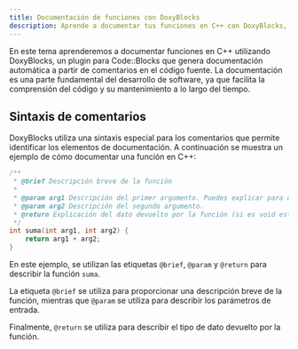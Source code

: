 ```yaml
---
title: Documentación de funciones con DoxyBlocks
description: Aprende a documentar tus funciones en C++ con DoxyBlocks, un plugin para Code::Blocks que genera documentación automática a partir de comentarios.
---
```


En este tema aprenderemos a documentar funciones en C++ utilizando DoxyBlocks, un plugin para Code::Blocks que genera documentación automática
a partir de comentarios en el código fuente. La documentación es una parte fundamental del desarrollo de software,
ya que facilita la comprensión del código y su mantenimiento a lo largo del tiempo.

## Sintaxis de comentarios

DoxyBlocks utiliza una sintaxis especial para los comentarios que permite identificar los elementos de documentación.
A continuación se muestra un ejemplo de cómo documentar una función en C++:

```cpp frame="terminal"
/**
 * @brief Descripción breve de la función
 * 
 * @param arg1 Descripción del primer argumento. Puedes explicar para que se va a usar o que significa este valor en sí.
 * @param arg2 Descripción del segundo argumento.
 * @return Explicación del dato devuelto por la función (si es void esta etiqueta directamente no se pone, ya que la función no devuelve nada).
 */
int suma(int arg1, int arg2) {
    return arg1 + arg2;
}
```

En este ejemplo, se utilizan las etiquetas `@brief`, `@param` y `@return` para describir la función `suma`.

La etiqueta `@brief` se utiliza para proporcionar una descripción breve de la función, mientras que `@param` se utiliza para describir los parámetros de entrada.

Finalmente, `@return` se utiliza para describir el tipo de dato devuelto por la función.
